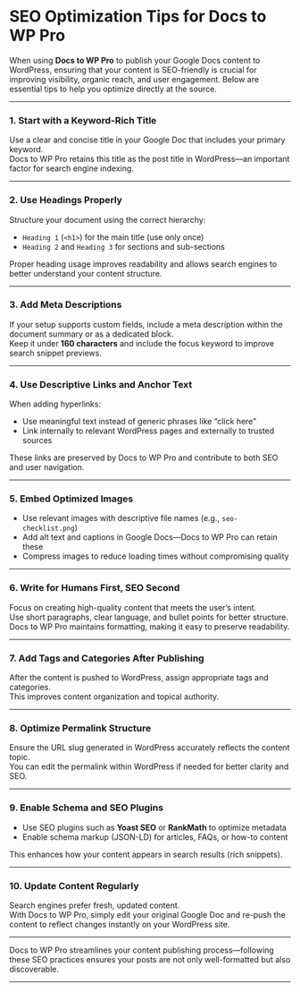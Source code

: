 # SEO Optimization Tips for Docs to WP Pro

When using **Docs to WP Pro** to publish your Google Docs content to WordPress, ensuring that your content is SEO-friendly is crucial for improving visibility, organic reach, and user engagement. Below are essential tips to help you optimize directly at the source.

---

### 1. Start with a Keyword-Rich Title

Use a clear and concise title in your Google Doc that includes your primary keyword.  
Docs to WP Pro retains this title as the post title in WordPress—an important factor for search engine indexing.

---

### 2. Use Headings Properly

Structure your document using the correct hierarchy:
- `Heading 1` (`<h1>`) for the main title (use only once)
- `Heading 2` and `Heading 3` for sections and sub-sections

Proper heading usage improves readability and allows search engines to better understand your content structure.

---

### 3. Add Meta Descriptions

If your setup supports custom fields, include a meta description within the document summary or as a dedicated block.  
Keep it under **160 characters** and include the focus keyword to improve search snippet previews.

---

### 4. Use Descriptive Links and Anchor Text

When adding hyperlinks:
- Use meaningful text instead of generic phrases like “click here”
- Link internally to relevant WordPress pages and externally to trusted sources

These links are preserved by Docs to WP Pro and contribute to both SEO and user navigation.

---

### 5. Embed Optimized Images

- Use relevant images with descriptive file names (e.g., `seo-checklist.png`)
- Add alt text and captions in Google Docs—Docs to WP Pro can retain these
- Compress images to reduce loading times without compromising quality

---

### 6. Write for Humans First, SEO Second

Focus on creating high-quality content that meets the user’s intent.  
Use short paragraphs, clear language, and bullet points for better structure.  
Docs to WP Pro maintains formatting, making it easy to preserve readability.

---

### 7. Add Tags and Categories After Publishing

After the content is pushed to WordPress, assign appropriate tags and categories.  
This improves content organization and topical authority.

---

### 8. Optimize Permalink Structure

Ensure the URL slug generated in WordPress accurately reflects the content topic.  
You can edit the permalink within WordPress if needed for better clarity and SEO.

---

### 9. Enable Schema and SEO Plugins

- Use SEO plugins such as **Yoast SEO** or **RankMath** to optimize metadata
- Enable schema markup (JSON-LD) for articles, FAQs, or how-to content

This enhances how your content appears in search results (rich snippets).

---

### 10. Update Content Regularly

Search engines prefer fresh, updated content.  
With Docs to WP Pro, simply edit your original Google Doc and re-push the content to reflect changes instantly on your WordPress site.

---

Docs to WP Pro streamlines your content publishing process—following these SEO practices ensures your posts are not only well-formatted but also discoverable.

---

